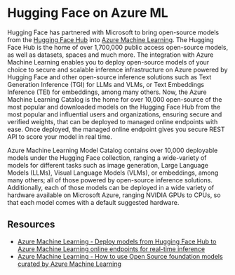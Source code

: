 # Hugging Face on Azure ML

Hugging Face has partnered with Microsoft to bring open-source models from the [Hugging Face Hub](https://huggingface.co) into [Azure Machine Learning](https://ml.azure.com/). The Hugging Face Hub is the home of over 1,700,000 public access open-source models, as well as datasets, spaces and much more. The integration with Azure Machine Learning enables you to deploy open-source models of your choice to secure and scalable inference infrastructure on Azure powered by Hugging Face and other open-source inference solutions such as Text Generation Inference (TGI) for LLMs and VLMs, or Text Embeddings Inference (TEI) for embeddings, among many others. Now, the Azure Machine Learning Catalog is the home for over 10,000 open-source of the most popular and downloaded models on the Hugging Face Hub from the most popular and influential users and organizations, ensuring secure and verified weights, that can be deployed to managed online endpoints with ease. Once deployed, the managed online endpoint gives you secure REST API to score your model in real time.

Azure Machine Learning Model Catalog contains over 10,000 deployable models under the Hugging Face collection, ranging a wide-variety of models for different tasks such as image generation, Large Language Models (LLMs), Visual Language Models (VLMs), or embeddings, among many others; all of those powered by open-source inference solutions. Additionally, each of those models can be deployed in a wide variety of hardware available on Microsoft Azure, ranging NVIDIA GPUs to CPUs, so that each model comes with a default suggested hardware.

## Resources

- [Azure Machine Learning - Deploy models from Hugging Face Hub to Azure Machine Learning online endpoints for real-time inference](https://learn.microsoft.com/en-us/azure/machine-learning/how-to-deploy-models-from-huggingface)
- [Azure Machine Learning - How to use Open Source foundation models curated by Azure Machine Learning](https://learn.microsoft.com/en-us/azure/machine-learning/how-to-use-foundation-models)
